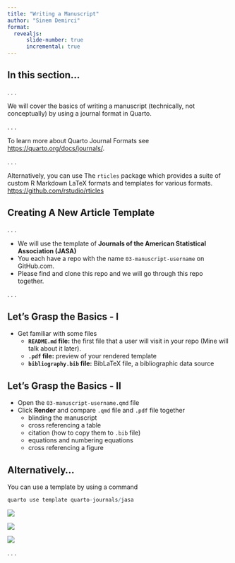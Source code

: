 ---
title: "Writing a Manuscript"
author: "Sinem Demirci"
format: 
  revealjs:  
      slide-number: true
      incremental: true
---

## In this section...

. . .

We will cover the basics of writing a manuscript (technically, not conceptually) by using a journal format in Quarto. 

. . .

To learn more about Quarto Journal Formats see <https://quarto.org/docs/journals/>.

. . .

Alternatively, you can use The `rticles` package which provides a suite of custom R Markdown LaTeX formats and templates for various formats.  <https://github.com/rstudio/rticles>

## Creating A New Article Template
. . .

- We will use the template of **Journals of the American Statistical Association (JASA)**
- You each have a repo with the name `03-manuscript-username` on GitHub.com. 
- Please find and clone this repo and we will go through this repo together.

. . . 

## Let's Grasp the Basics - I

- Get familiar with some files
  - **`README.md` file:** the first file that a user will visit in your repo (Mine will talk about it later).
  - **`.pdf` file:** preview of your rendered template
  - **`bibliography.bib` file:** BibLaTeX file, a bibliographic data source


## Let's Grasp the Basics - II

- Open the `03-manuscript-username.qmd` file
- Click **Render** and compare `.qmd` file and `.pdf` file together 
  - blinding the manuscript
  - cross referencing a table
  - citation (how to copy them to `.bib` file)
  - equations and numbering equations
  - cross referencing a figure

## Alternatively...

You can use a template by using a command 

```{.r}
quarto use template quarto-journals/jasa
```



::: {.r-stack}
![](img/manuscript-fig1.png){.fragment .r-strech}

![](img/manuscript-fig2.png){.fragment .r-strech}

![](img/manuscript-fig3.png){.fragment .r-strech}

:::

. . .



